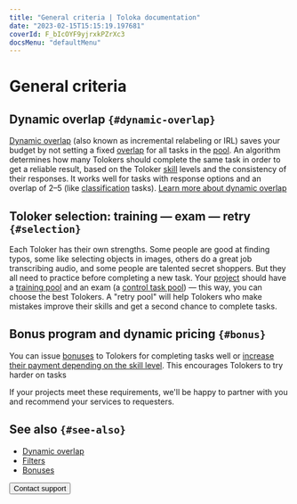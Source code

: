 ```yaml
---
title: "General criteria | Toloka documentation"
date: "2023-02-15T15:15:19.197681"
coverId: F_bIcOYF9yjrxkPZrXc3
docsMenu: "defaultMenu"
---
```



# General criteria

## Dynamic overlap `{#dynamic-overlap}`

[Dynamic overlap](/docs/glossary#dynamic-overlap) (also known as incremental relabeling or IRL) saves your budget by not setting a fixed [overlap](/docs/glossary#overlap) for all tasks in the [pool](/docs/glossary#pool). An algorithm determines how many Tolokers should complete the same task in order to get a reliable result, based on the Toloker [skill](/docs/glossary#skill) levels and the consistency of their responses. It works well for tasks with response options and an overlap of 2–5 (like [classification](/docs/tutorials/image-classification) tasks). [Learn more about dynamic overlap](/docs/guide/dynamic-overlap)

## Toloker selection: training — exam — retry `{#selection}`
Each Toloker has their own strengths. Some people are good at finding typos, some like selecting objects in images, others do a great job transcribing audio, and some people are talented secret shoppers. But they all need to practice before completing a new task. Your [project](/docs/glossary#project) should have a [training pool](/docs/guide/train) and an exam (a [control task pool](/docs/guide/pool)) — this way, you can choose the best Tolokers. A "retry pool" will help Tolokers who make mistakes improve their skills and get a second chance to complete tasks.

## Bonus program and dynamic pricing `{#bonus}`
You can issue [bonuses](/docs/guide/bonus) to Tolokers for completing tasks well or [increase their payment depending on the skill level](/docs/guide/dynamic-pricing). This encourages Tolokers to try harder on tasks

If your projects meet these requirements, we'll be happy to partner with you and recommend your services to requesters.

## See also `{#see-also}`

- [Dynamic overlap](/docs/guide/dynamic-overlap)
- [Filters](/docs/guide/filters)
- [Bonuses](/docs/guide/bonus)

<Button themeColor="light" view="default" size="l" type="link" url="/docs/guide/troubleshooting/support?form-source=guide-additionals-q">Contact support</Button>
